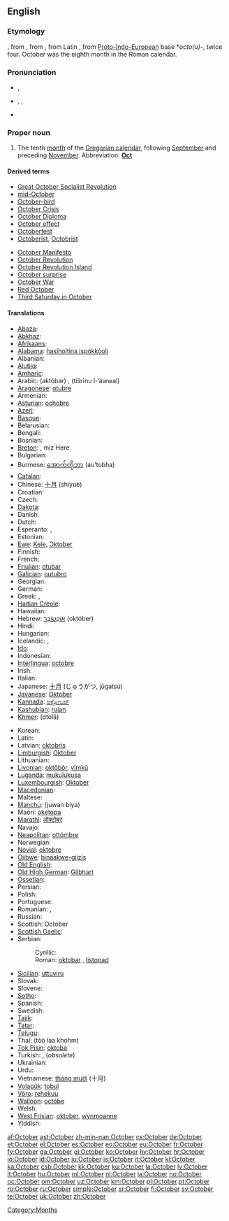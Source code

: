 {{also|october}}
==English==

===Etymology===
{{etyl|enm}}, from {{etyl|ang}}, from {{etyl|la}} {{term|october|octōber|eighth month|lang=la}}, from Latin {{term|octo|octō|eight|lang=la}}, from [[Proto-Indo-European]] base *''octo(u)-'', twice four. October was the eighth month in the Roman calendar.

===Pronunciation===
* {{a|UK}} {{IPA|/ɒkˈtəʊbə/}}, {{SAMPA|/Qk"t@Ub@/}}
* {{a|US}} {{enPR|äk-tōʹbər}}, {{IPA|/ɑkˈtoʊbəɹ/}}, {{SAMPA|/Ak"toUb@r/}}
* {{audio|en-us-October.ogg|Audio (US)}}

===Proper noun===
{{en-proper noun|s|-}}

# The tenth [[month]] of the [[Gregorian calendar]], following [[September]] and preceding [[November]]. Abbreviation: '''[[Oct]]'''

====Derived terms====
{{top2}}
* [[w:October Revolution|Great October Socialist Revolution]]
* [[mid-October]]
* [[October-bird]]
* [[w:October Crisis|October Crisis]]
* [[w:October Diploma|October Diploma]]
* [[October effect]]
* [[Octoberfest]]
* [[Octoberist]], [[Octobrist]]
{{mid2}}
* [[w:October Manifesto|October Manifesto]]
* [[October Revolution]]
* [[w:October Revolution Island|October Revolution Island]]
* [[October surprise]]
* [[w:October War|October War]]
* [[w:October Revolution|Red October]]
* [[w:Third Saturday in October|Third Saturday in October]]
{{bottom}}

====Translations====
{{trans-top|tenth month of the Gregorian calendar}}
* [[Abaza]]: {{tø|abq|октябрь}}
* [[Abkhaz]]: {{Cyrl|[[жьҭаара]]}} {{IPAchar|(ẓ̌ṭaara)}}
* [[Afrikaans]]: {{t+|af|Oktober|xs=Afrikaans}}
* [[Alabama]]: [[hasiholtina ispókkòoli]]
* Albanian: {{t|sq|tetor|xs=Albanian}}
* [[Alutiiq]]: {{tø|ems|Kakegllum Iralua}}
* [[Amharic]]: {{t|am|ኦክተውበር|tr=oktäwbär|sc=Ethi|xs=Amharic}}
* Arabic: {{Arab|[[اكتوبر|أكْتُوبَر]]}} (aktóbar) {{m}}, {{Arab|[[تشرين الاول|تِشرينُ الأوّلُ]]}} (tišrīnu l-’áwwal) {{m}}
* [[Aragonese]]: [[otubre]] {{m}}
* Armenian: {{t+|hy|հոկտեմբեր|tr=hoktember}}
* [[Asturian]]: [[ochobre]] {{m}}
* [[Azeri]]: {{t|az|oktyabr|xs=Azeri}}
* [[Basque]]: {{t+|eu|urri|xs=Basque}}
* Belarusian: {{t-|be|кастрычнік|tr=kastrýčnik|xs=Belarusian}}
* Bengali: {{t+|bn|অক্টোবর|sc=Beng|xs=Bengali}}
* Bosnian: {{t-|bs|oktobar|m}}
* [[Breton]]: {{t-|br|Here|xs=Breton}}, miz Here
* Bulgarian: {{t+|bg|октомври|m|tr=októmvri}}
* Burmese: [[အောက်တိုဘာ]] (au’tobha)
* [[Catalan]]: {{t+|ca|octubre|m}}
* Chinese: [[十月]] (shíyuè)
* Croatian: {{t+|hr|listopad|m}}
* Czech: {{t+|cs|říjen|m}}
* [[Dakota]]: {{tø|dak|Wi iwikcemna}}
* Danish: {{t+|da|oktober}}
* Dutch: {{t+|nl|oktober}}
* Esperanto: {{t+|eo|oktobro|xs=Esperanto}},  {{t-|eo|Oktobro|xs=Esperanto}}
* Estonian: {{t+|et|oktoober}}
* [[Ewe]]: [[Kele]], [[Ɔktober]]
* Finnish: {{t+|fi|lokakuu}}
* French: {{t+|fr|octobre|m}}
* [[Friulian]]: [[otubar]] {{m}}
* [[Galician]]: [[outubro]] {{m}}
* Georgian: {{t-|ka|ოქტომბერი|tr=oxtomberi|sc=Geor|xs=Georgian}}
* German: {{t+|de|Oktober|m}}
* Greek: {{t+|el|Οκτώβριος|m|tr=Októvrios}}, {{t+|el|Οκτώβρης|m|tr=Októvris}}
* [[Haitian Creole]]: {{tø|ht|oktòb}}
* Hawaiian: {{tø|haw|ʻOkakopa}}
* Hebrew: [[אוקטובר|אוֹקְטוֹבֶּר]] (október)
* Hindi: {{t-|hi|अक्तूबर|m|tr=aktūbar|xs=Hindi}}
* Hungarian: {{t+|hu|október}}
* Icelandic: {{t+|is|október|m}}, {{t-|is|októbermánuður|m}}
* [[Ido]]: {{t+|io|oktobro|xs=Ido}}
* Indonesian: {{t-|id|oktober|xs=Indonesian}}
* [[Interlingua]]: [[octobre]]
* Irish: {{t+|ga|Deireadh Fómhair|xs=Irish}}
* Italian: {{t+|it|ottobre|m}}
* Japanese: [[十月]] (じゅうがつ, jūgatsú)
* [[Javanese]]: [[Oktober]]
* [[Kannada]]: [[ಅಕ್ಟೋಬರ್]] {{unicode|(akṭōbara)}}
* [[Kashubian]]: [[rujan]] {{m}}
* [[Khmer]]: {{Khmr|[[តុលា]]}} (dtolā)
{{trans-mid}}
* Korean: {{t+|ko|시월|tr=siweol|sc=KOchar}}
* Latin: {{t+|la|october}}
* Latvian: [[oktobris]] {{m}}
* [[Limburgish]]: [[Oktober]] {{m}}
* Lithuanian: {{t+|lt|spalis|m|xs=Lithuanian}}
* [[Livonian]]: [[oktōbõr]], [[vīmkū]]
* [[Luganda]]: [[mukulukusa]]
* [[Luxembourgish]]: [[Oktober]] {{m}}
* [[Macedonian]]: {{t+|mk|октомври|m|tr=októmvri}}
* Maltese: {{t-|mt|Ottubru|xs=Maltese}}
* [[Manchu]]: (juwan biya)
* Maori: [[oketopa]]
* [[Marathi]]: [[ऑक्टोबर]] {{unicode|(okṭobar)}}
* Navajo: {{tø|nv|Ghąąjį}}
* [[Neapolitan]]: [[ottómbre]] {{m}}
* Norwegian: {{t+|no|oktober}}
* [[Novial]]: [[oktobre]]
* [[Ojibwe]]: [[binaakwe-giizis]]
* [[Old English]]: {{t+|ang|winterfylleþ|xs=Old English}}
* [[Old High German]]: [[Gilbhart]] {{m}}
* [[Ossetian]]: {{tø|os|октябрь|tr=oktjábr’|sc=Cyrl|xs=Ossetian}}
* Persian: {{t-|fa|اکتبر|tr=oktobr|xs=Persian}}
* Polish: {{t+|pl|październik|m}}
* Portuguese: {{t+|pt|outubro|m}}
* Romanian: {{t+|ro|octombrie}}, {{qualifier|pop}} {{t|ro|brumărel}}
* Russian: {{t+|ru|октябрь|m|tr=oktjábr’}}
* Scottish: October
* [[Scottish Gaelic]]: {{t-|gd|Dàmhair|f|alt=an Dàmhair|xs=Scottish Gaelic}}
* Serbian:
*: Cyrillic: {{t+|sr|октобар|m|sc=Cyrl}}
*: Roman: [[oktobar#Serbian|oktobar]] {{m}}, [[listopad]] {{m}}
* [[Sicilian]]: [[uttuviru]] {{m}}
* Slovak: {{t+|sk|október|m}}
* Slovene: {{t-|sl|október|m}}
* [[Sotho]]: {{t|st|Mphalane|xs=Sotho}}
* Spanish: {{t+|es|octubre|m}}
* Swedish: {{t+|sv|oktober}}
* [[Tajik]]: {{t-|tg|октябр|tr=oktjabr|sc=Cyrl|xs=Tajik}}
* [[Tatar]]: {{t-|tt|öktäber|xs=Tatar}}
* [[Telugu]]: {{t|te|అక్టోబరు|tr=akTObaru}}
* Thai: {{Thai|[[ตุลาคม]]}} (tòò laa khohm)
* [[Tok Pisin]]: [[oktoba]]
* Turkish: {{t+|tr|ekim}}, {{t|tr|Teşrini Evvel}} (''obsolete'')
* Ukrainian: {{t+|uk|жовтень|m|tr=žovten’|xs=Ukrainian}}
* Urdu: {{t-|ur|اکتوبر|m|tr=aktobar|xs=Urdu}}
* Vietnamese: [[tháng mười]] (十月)
* [[Volapük]]: [[tobul]]
* [[Võro]]: [[rehekuu]]
* [[Walloon]]: [[octóbe]] {{m}}
* Welsh: {{t-|cy|Hydref|xs=Welsh}}
* [[West Frisian]]: [[oktober]], [[wynmoanne]]
* Yiddish: {{t-|yi|אָקטאָבער|m|tr=oktober |sc=yi-Hebr|xs=Yiddish}}
{{trans-bottom}}

[[Category:Months]]

[[af:October]]
[[ast:October]]
[[zh-min-nan:October]]
[[cs:October]]
[[de:October]]
[[et:October]]
[[el:October]]
[[es:October]]
[[eo:October]]
[[eu:October]]
[[fr:October]]
[[fy:October]]
[[ga:October]]
[[gl:October]]
[[ko:October]]
[[hy:October]]
[[hr:October]]
[[io:October]]
[[id:October]]
[[iu:October]]
[[is:October]]
[[it:October]]
[[kl:October]]
[[ka:October]]
[[csb:October]]
[[kk:October]]
[[ku:October]]
[[la:October]]
[[lv:October]]
[[lt:October]]
[[hu:October]]
[[ml:October]]
[[nl:October]]
[[ja:October]]
[[no:October]]
[[oc:October]]
[[om:October]]
[[uz:October]]
[[km:October]]
[[pl:October]]
[[pt:October]]
[[ro:October]]
[[ru:October]]
[[simple:October]]
[[sr:October]]
[[fi:October]]
[[sv:October]]
[[te:October]]
[[uk:October]]
[[zh:October]]